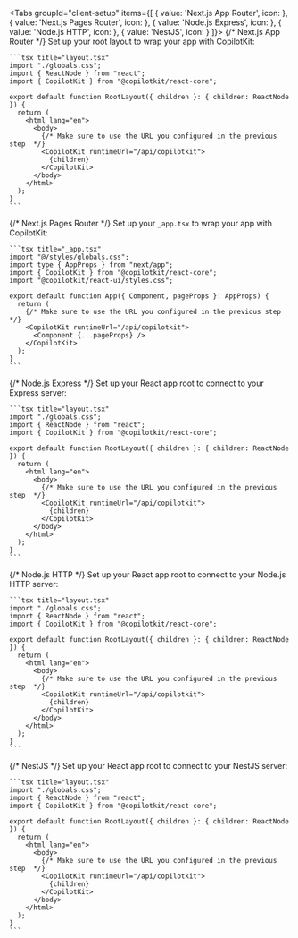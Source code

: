 
<Tabs groupId="client-setup" items={[
  { value: 'Next.js App Router', icon: <RiNextjsLine className="text-xl" /> },
  { value: 'Next.js Pages Router', icon: <RiNextjsLine className="text-xl" /> },
  { value: 'Node.js Express', icon: <IoLogoNodejs className="text-xl" /> },
  { value: 'Node.js HTTP', icon: <IoLogoNodejs className="text-xl" /> },
  { value: 'NestJS', icon: <SiNestjs className="text-xl" /> }
]}>
  {/* Next.js App Router */}
  <Tab value="Next.js App Router">
    Set up your root layout to wrap your app with CopilotKit:

    ```tsx title="layout.tsx"
    import "./globals.css";
    import { ReactNode } from "react";
    import { CopilotKit } from "@copilotkit/react-core";

    export default function RootLayout({ children }: { children: ReactNode }) {
      return (
        <html lang="en">
          <body>
            {/* Make sure to use the URL you configured in the previous step  */}
            <CopilotKit runtimeUrl="/api/copilotkit">
              {children}
            </CopilotKit>
          </body>
        </html>
      );
    }
    ```
  </Tab>

  {/* Next.js Pages Router */}
  <Tab value="Next.js Pages Router">
    Set up your `_app.tsx` to wrap your app with CopilotKit:

    ```tsx title="_app.tsx"
    import "@/styles/globals.css";
    import type { AppProps } from "next/app";
    import { CopilotKit } from "@copilotkit/react-core";
    import "@copilotkit/react-ui/styles.css";

    export default function App({ Component, pageProps }: AppProps) {
      return (
        {/* Make sure to use the URL you configured in the previous step  */}
        <CopilotKit runtimeUrl="/api/copilotkit">
          <Component {...pageProps} />
        </CopilotKit>
      );
    }
    ```
  </Tab>

  {/* Node.js Express */}
  <Tab value="Node.js Express">
    Set up your React app root to connect to your Express server:

    ```tsx title="layout.tsx"
    import "./globals.css";
    import { ReactNode } from "react";
    import { CopilotKit } from "@copilotkit/react-core";

    export default function RootLayout({ children }: { children: ReactNode }) {
      return (
        <html lang="en">
          <body>
            {/* Make sure to use the URL you configured in the previous step  */}
            <CopilotKit runtimeUrl="/api/copilotkit">
              {children}
            </CopilotKit>
          </body>
        </html>
      );
    }
    ```
  </Tab>

  {/* Node.js HTTP */}
  <Tab value="Node.js HTTP">
    Set up your React app root to connect to your Node.js HTTP server:

    ```tsx title="layout.tsx"
    import "./globals.css";
    import { ReactNode } from "react";
    import { CopilotKit } from "@copilotkit/react-core";

    export default function RootLayout({ children }: { children: ReactNode }) {
      return (
        <html lang="en">
          <body>
            {/* Make sure to use the URL you configured in the previous step  */}
            <CopilotKit runtimeUrl="/api/copilotkit">
              {children}
            </CopilotKit>
          </body>
        </html>
      );
    }
    ```
  </Tab>

  {/* NestJS */}
  <Tab value="NestJS">
    Set up your React app root to connect to your NestJS server:

    ```tsx title="layout.tsx"
    import "./globals.css";
    import { ReactNode } from "react";
    import { CopilotKit } from "@copilotkit/react-core";

    export default function RootLayout({ children }: { children: ReactNode }) {
      return (
        <html lang="en">
          <body>
            {/* Make sure to use the URL you configured in the previous step  */}
            <CopilotKit runtimeUrl="/api/copilotkit">
              {children}
            </CopilotKit>
          </body>
        </html>
      );
    }
    ```
  </Tab>
</Tabs>